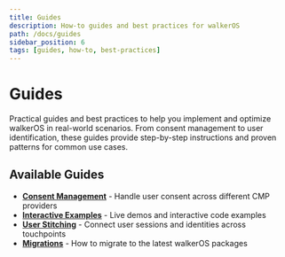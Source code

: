 ```yaml
---
title: Guides
description: How-to guides and best practices for walkerOS
path: /docs/guides
sidebar_position: 6
tags: [guides, how-to, best-practices]
---
```


# Guides

Practical guides and best practices to help you implement and optimize walkerOS
in real-world scenarios. From consent management to user identification, these
guides provide step-by-step instructions and proven patterns for common use
cases.

## Available Guides

- **[Consent Management](/docs/guides/consent/)** - Handle user consent across
  different CMP providers
- **[Interactive Examples](/docs/guides/interactive-examples)** - Live demos and
  interactive code examples
- **[User Stitching](/docs/guides/user-stitching)** - Connect user sessions and
  identities across touchpoints
- **[Migrations](/docs/guides/migrations)** - How to migrate to the latest
  walkerOS packages
